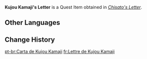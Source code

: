 {{Item Infobox
|id           = 100918
|image        = Item Sealed Letter.png
|type         = Quest Items
|description  = [[Kujou Kamaji]] asked you to carry this letter that he personally penned to Hiiragi Chisato.<br />According to him, this one was the best-worded of the lot.
|source1      = Given during ''[[Chisato's Letter]]''
}}
'''Kujou Kamaji's Letter''' is a Quest Item obtained in ''[[Chisato's Letter]]''.

==Other Languages==
{{Other Languages|default_hidden = 1
|en      = Kujou Kamaji's Letter
|zhs     = 九条镰治的亲笔信
|zhs_rm  = Jiǔtiáo Liánzhì de Qīnbǐ Xìn
|zht     = 九條鐮治的親筆信
|zht_rm  = Jiǔtiáo Liánzhì de Qīnbǐ Xìn
|ja      = 九条鎌治直筆の手紙
|ja_rm   = Kujou Kamaji Jikihitsu no Tegami
|ko      = 쿠죠 카마지의 친필 편지
|ko_rm   = 
|es      = Carta de Kujou Kamaji
|fr      = Lettre de Kujou Kamaji
|ru      = Письмо Кудзё Камадзи
|th      = จดหมายที่เขียนโดย Kujou Kamaji
|th_rm   = Chotmai thi Khian doi Kujou Kamaji
|vi      = Thư Của Kujou Kamaji
|de      = Brief von Kujou Kamaji
|id      = Surat Kujou Kamaji
|pt      = Carta de Kujou Kamaji
}}

==Change History==
{{Change History|2.0}}

[[pt-br:Carta de Kujou Kamaji]]
[[fr:Lettre de Kujou Kamaji]]